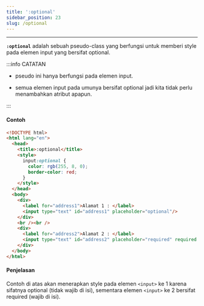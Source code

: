 ```yaml
---
title: ':optional'
sidebar_position: 23
slug: /optional
---
```


<hr />

**`:optional`** adalah sebuah pseudo-class yang berfungsi untuk memberi style pada elemen input yang bersifat optional.

:::info CATATAN

- pseudo ini hanya berfungsi pada elemen input.

- semua elemen input pada umunya bersifat optional jadi kita tidak perlu menambahkan atribut apapun.

:::

#### Contoh

<Tabs>
<TabItem value="DEMO" label="DEMO" default>

<Codepen dataSlugHash="BaEKJVv" title="pseudo class - optional" />

</TabItem>

<TabItem value="COPY CODE" label="COPY CODE">

```html
<!DOCTYPE html>
<html lang="en">
  <head>
    <title>:optional</title>
    <style>
      input:optional {
        color: rgb(255, 8, 0);
        border-color: red;  
      }
    </style>
  </head>
  <body>
    <div>
      <label for="address1">Alamat 1 : </label>
      <input type="text" id="address1" placeholder="optional"/>
    </div>
    <br /><br />
    <div>
      <label for="address2">Alamat 2 : </label>
      <input type="text" id="address2" placeholder="required" required />
    </div>
  </body>
</html>
```

</TabItem>
</Tabs>

#### Penjelasan

Contoh di atas akan menerapkan style pada elemen `<input>` ke 1 karena sifatnya optional (tidak wajib di isi), sementara elemen `<input>` ke 2 bersifat required (wajib di isi).
